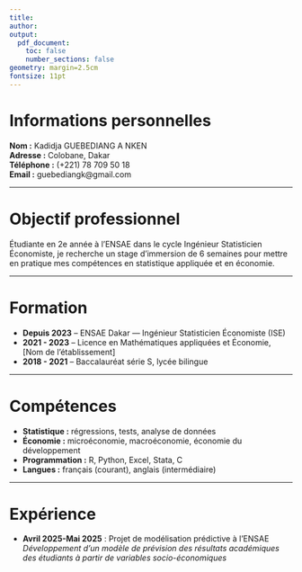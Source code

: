 ---
title: 
author: 
output:
  pdf_document:
    toc: false
    number_sections: false
geometry: margin=2.5cm
fontsize: 11pt
---

# Informations personnelles

**Nom :** Kadidja GUEBEDIANG A NKEN  
**Adresse :** Colobane, Dakar  
**Téléphone :** (+221) 78 709 50 18  
**Email :** guebediangk@gmail.com  

---

# Objectif professionnel

Étudiante en 2e année à l'ENSAE dans le cycle Ingénieur Statisticien Économiste, je recherche un stage d'immersion de 6 semaines pour mettre en pratique mes compétences en statistique appliquée et en économie.

---

# Formation

- **Depuis 2023** – ENSAE Dakar — Ingénieur Statisticien Économiste (ISE)  
- **2021 - 2023** – Licence en Mathématiques appliquées et Économie, [Nom de l’établissement]  
- **2018 - 2021** – Baccalauréat série S, lycée bilingue  

---

# Compétences

- **Statistique :** régressions, tests, analyse de données  
- **Économie :** microéconomie, macroéconomie, économie du développement  
- **Programmation :** R, Python, Excel, Stata, C 
- **Langues :** français (courant), anglais (intermédiaire)  

---

# Expérience

- **Avril 2025-Mai 2025** : Projet de modélisation prédictive à l’ENSAE  
  *Développement d’un modèle de prévision des résultats académiques des étudiants à partir de variables socio-économiques*  
 



